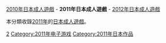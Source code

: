 {{Adultgame-YearCat}}
[[:Category:2010年日本成人遊戲|2010年日本成人遊戲]] - '''2011年日本成人遊戲''' - [[:Category:2012年日本成人遊戲|2012年日本成人遊戲]]

本分類收錄[[2011年|2011年]]的[[日本成人遊戲|日本成人遊戲]]。

[[Category:各年日本成人遊戲|2]]
[[Category:2011年电子游戏|Category:2011年电子游戏]]
[[Category:2011年日本作品|Category:2011年日本作品]]